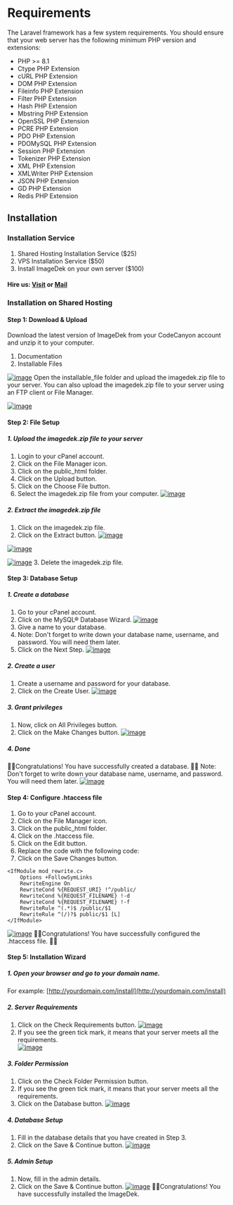 # Requirements
The Laravel framework has a few system requirements. You should ensure that your web server has the following minimum PHP version and extensions:
* PHP >= 8.1
* Ctype PHP Extension
* cURL PHP Extension
* DOM PHP Extension
* Fileinfo PHP Extension
* Filter PHP Extension
* Hash PHP Extension
* Mbstring PHP Extension
* OpenSSL PHP Extension
* PCRE PHP Extension
* PDO PHP Extension
* PDOMySQL PHP Extension
* Session PHP Extension
* Tokenizer PHP Extension
* XML PHP Extension
* XMLWriter PHP Extension
* JSON PHP Extension
* GD PHP Extension
* Redis PHP Extension

## Installation
### Installation Service
1. Shared Hosting Installation Service ($25)
2. VPS Installation Service ($50)
3. Install ImageDek on your own server ($100)

#### Hire us: [Visit](https://codecanyon.net/user/designing-world#contact) or [Mail](mailto:care.designingworld@gmail.com)

### Installation on Shared Hosting
#### Step 1: Download & Upload
Download the latest version of ImageDek from your CodeCanyon account and unzip it to your computer.
1. Documentation
2. Installable Files

[![image](https://www.linkpicture.com/q/Screenshot-from-2023-03-19-16-51-14.png)](https://www.linkpicture.com/view.php?img=LPic6416ea12287a91180468548)
Open the installable_file folder and upload the imagedek.zip file to your server. You can also upload the imagedek.zip file to your server using an FTP client or File Manager.

[![image](https://www.linkpicture.com/q/Screenshot-from-2023-03-19-16-55-01.png)](https://www.linkpicture.com/view.php?img=LPic6416ea12287a91180468548)

#### Step 2: File Setup
##### 1. Upload the imagedek.zip file to your server
1. Login to your cPanel account.
2. Click on the File Manager icon.
3. Click on the public_html folder.
4. Click on the Upload button.
5. Click on the Choose File button.
6. Select the imagedek.zip file from your computer.
[![image](https://www.linkpicture.com/q/Screenshot-from-2023-03-19-16-59-30.png)](https://www.linkpicture.com/view.php?img=LPic6416eb1d6a173995650596)

##### 2. Extract the imagedek.zip file
1. Click on the imagedek.zip file.
2. Click on the Extract button.
[![image](https://www.linkpicture.com/q/Screenshot-from-2023-03-19-17-00-10.png)](https://www.linkpicture.com/view.php?img=LPic6416eb593d8a01165894817)


[![image](https://www.linkpicture.com/q/Screenshot-from-2023-03-19-17-00-14.png)](https://www.linkpicture.com/view.php?img=LPic6416eb593d8a01165894817)


[![image](https://www.linkpicture.com/q/Screenshot-from-2023-03-19-17-00-31.png)](https://www.linkpicture.com/view.php?img=LPic6416eb593d8a01165894817)
3. Delete the imagedek.zip file.

#### Step 3: Database Setup
##### 1. Create a database
1. Go to your cPanel account.
2. Click on the MySQL® Database Wizard.
[![image](https://www.linkpicture.com/q/Screenshot-from-2023-03-19-16-51-15.png)](https://www.linkpicture.com/view.php?img=LPic6416ec0d85c0c1358560332)
3. Give a name to your database.
4. Note: Don't forget to write down your database name, username, and password. You will need them later.
5. Click on the Next Step.
[![image](https://www.linkpicture.com/q/Screenshot-from-2023-03-19-17-04-31.png)](https://www.linkpicture.com/view.php?img=LPic6416ec967d8642056920152)

##### 2. Create a user
1. Create a username and password for your database.
2. Click on the Create User.
[![image](https://www.linkpicture.com/q/Screenshot-from-2023-03-19-17-07-27_1.png)](https://www.linkpicture.com/view.php?img=LPic6416ed74f415d696687038)

##### 3. Grant privileges
1. Now, click on All Privileges button.
2. Click on the Make Changes button.
[![image](https://www.linkpicture.com/q/Screenshot-from-2023-03-19-17-07-46_1.png)](https://www.linkpicture.com/view.php?img=LPic6416ed74f415d696687038)

##### 4. Done
🥳🎉Congratulations! You have successfully created a database. 🎉🥳
Note: Don't forget to write down your database name, username, and password. You will need them later.
[![image](https://www.linkpicture.com/q/Screenshot-from-2023-03-19-17-07-51_1.png)](https://www.linkpicture.com/view.php?img=LPic6416ed74f415d696687038)

#### Step 4: Configure .htaccess file
1. Go to your cPanel account.
2. Click on the File Manager icon.
3. Click on the public_html folder.
4. Click on the .htaccess file.
5. Click on the Edit button.
6. Replace the code with the following code:
7. Click on the Save Changes button.
```
<IfModule mod_rewrite.c>
    Options +FollowSymLinks
    RewriteEngine On
    RewriteCond %{REQUEST_URI} !^/public/
    RewriteCond %{REQUEST_FILENAME} !-d
    RewriteCond %{REQUEST_FILENAME} !-f
    RewriteRule ^(.*)$ /public/$1
    RewriteRule ^(/)?$ public/$1 [L]
</IfModule>
```
[![image](https://www.linkpicture.com/q/Screenshot-from-2023-03-19-17-13-15.png)](https://www.linkpicture.com/view.php?img=LPic6416ee59ab7e01110322383)
🥳🎉Congratulations! You have successfully configured the .htaccess file. 🎉🥳

#### Step 5: Installation Wizard
##### 1. Open your browser and go to your domain name.
For example: [http://yourdomain.com/install](http://yourdomain.com/install)
##### 2. Server Requirements
1. Click on the Check Requirements button.
[![image](https://www.linkpicture.com/q/Screenshot-from-2023-03-19-17-15-34.png)](https://www.linkpicture.com/view.php?img=LPic6416efdd50c9b1008487652)
2. If you see the green tick mark, it means that your server meets all the requirements. <br/>
[![image](https://www.linkpicture.com/q/Screenshot-from-2023-03-19-17-16-58.png)](https://www.linkpicture.com/view.php?img=LPic6416efdd50c9b1008487652)

##### 3. Folder Permission
1. Click on the Check Folder Permission button.
2. If you see the green tick mark, it means that your server meets all the requirements. <br/>
3. Click on the Database button.
[![image](https://www.linkpicture.com/q/Screenshot-from-2023-03-19-17-17-05.png)](https://www.linkpicture.com/view.php?img=LPic6416efdd50c9b1008487652)

##### 4. Database Setup
1. Fill in the database details that you have created in Step 3.
2. Click on the Save & Continue button.
[![image](https://www.linkpicture.com/q/Screenshot-from-2023-03-19-17-19-04.png)](https://www.linkpicture.com/view.php?img=LPic6416efdd50c9b1008487652)

##### 5. Admin Setup
1. Now, fill in the admin details.
2. Click on the Save & Continue button.
[![image](https://www.linkpicture.com/q/Screenshot-from-2023-03-19-17-19-32.png)](https://www.linkpicture.com/view.php?img=LPic6416efdd50c9b1008487652)
🥳🎉Congratulations! You have successfully installed the ImageDek.